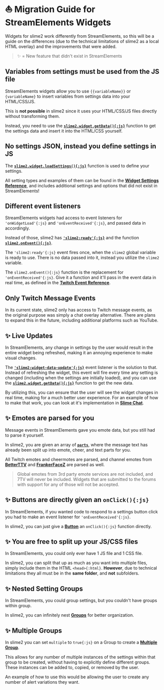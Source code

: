 # ⛵ Migration Guide for StreamElements Widgets

Widgets for slime2 work differently from StreamElements, so this will be a guide on the differences (due to the technical limitations of slime2 as a local HTML overlay) and the improvements that were added.

> ✨ = New feature that didn't exist in StreamElements

## Variables from settings must be used from the JS file

StreamElements widgets allow you to use `{{variableName}}` or `{variableName}` to insert variables from settings data into your HTML/CSS/JS.

This is **not possible** in slime2 since it uses your HTML/CSS/JS files directly without transforming them.

Instead, you need to use the [**`slime2.widget.getData(){:js}`**](/functions/widget#slime2widgetgetdatajs) function to get the settings data and insert it into the HTML/CSS yourself.

## No settings JSON, instead you define settings in JS

The [**`slime2.widget.loadSettings(){:js}`**](/functions/widget#slime2widgetloadsettingsjs) function is used to define your settings.

All setting types and examples of them can be found in the [**Widget Settings Reference**](/settings), and includes additional settings and options that did not exist in StreamElements!

## Different event listeners

StreamElements widgets had access to event listeners for `'onWidgetLoad'{:js}` and `'onEventReceived'{:js}`, and passed data in accordingly.

Instead of those, slime2 has [**`'slime2:ready'{:js}`**](/start/listeners#slime2readyjs) and the function [**`slime2.onEvent(){:js}`**](/functions/event#slime2oneventjs).

The `'slime2:ready'{:js}` event fires once, when the `slime2` global variable is ready to use. There is no data passed into it, instead you utilize the `slime2` variable.

The `slime2.onEvent(){:js}` function is the replacement for `'onEventReceived'{:js}`. Give it a function and it'll pass in the event data in real time, as defined in the [**Twitch Event Reference**](/twitch).

## Only Twitch Message Events

In its current state, slime2 only has access to Twitch message events, as the original purpose was simply a chat overlay alternative. There are plans to expand this in the future, including additional platforms such as YouTube.

## ✨ Live Updates

In StreamElements, any change in settings by the user would result in the entire widget being refreshed, making it an annoying experience to make visual changes.

The [**`'slime2:widget-data-update'{:js}`**](/start/listeners#slime2widgetdataupdatejs) event listener is the solution to that. Instead of refreshing the widget, this event will fire every time any setting is changed (including when the settings are initially loaded), and you can use the [**`slime2.widget.getData(){:js}`**](/functions/widget#slime2widgetgetdatajs) function to get the new data.

By utilizing this, you can ensure that the user will see the widget changes in real time, making for a much better user experience. For an example of how to make that work, you can look at it's implementation in [**Slime Chat**](https://github.com/zaytri/slime2-widgets/tree/main/widgets/release/slime-chat).

## ✨ Emotes are parsed for you

Message events in StreamElements gave you emote data, but you still had to parse it yourself.

In slime2, you are given an array of [**`parts`**](/twitch/message#part), where the message text has already been split up into emote, cheer, and text parts for you.

All Twitch emotes and cheermotes are parsed, and channel emotes from [**BetterTTV**](https://betterttv.com/) and [**FrankerFaceZ**](https://www.frankerfacez.com/) are parsed as well.

> Global emotes from 3rd party emote services are not included, and 7TV will never be included. Widgets that are submitted to the forums with support for any of those will not be accepted.

## ✨ Buttons are directly given an `onClick(){:js}`

In StreamElements, if you wanted code to respond to a settings button click you had to make an event listener for `'onEventReceived'{:js}`.

In slime2, you can just give a [**Button**](/settings/button) an `onClick(){:js}` function directly.

## ✨ You are free to split up your JS/CSS files

In StreamElements, you could only ever have 1 JS file and 1 CSS file.

In slime2, you can split that up as much as you want into multiple files, simply include them in the HTML `<head>{:html}`. **However**, due to technical limitations they all must be in the **same folder**, and **not** subfolders.

## ✨ Nested Setting Groups

In StreamElements, you could group settings, but you couldn't have groups within group.

In slime2, you can infinitely nest [**Groups**](/settings/group) for better organization.

## ✨ Multiple Groups

In slime2 you can set `multiple` to `true{:js}` on a Group to create a [**Multiple Group**](/settings/group/#multiple-group).

This allows for any number of multiple instances of the settings within that group to be created, without having to explicitly define different groups. These instances can be added to, copied, or removed by the user.

An example of how to use this would be allowing the user to create any number of alert variations they want.
